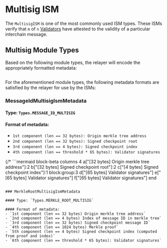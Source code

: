 # Multisig ISM

The `MultisigISM` is one of the most commonly used ISM types. These ISMs verify that `m` of `n` [Validators](../agents/validators.mdx) have attested to the validity of a particular interchain message.

## Multisig Module Types

Based on the following module types, the relayer will encode the appropriately formatted metadata:

```solidity file=<rootDir>/node_modules/@hyperlane-xyz/core/contracts/interfaces/IInterchainSecurityModule.sol#L5-L14
```

For the aforementioned module types, the following metadata formats are satisfied by the relayer for use by the ISMs:

### MessageIdMultisigIsmMetadata

#### Type: `Types.MESSAGE_ID_MULTISIG`

#### Format of metadata:
- `1st component (len == 32 bytes): Origin merkle tree address`
- `2nd component (len == 32 bytes): Signed checkpoint root`
- `3rd component (len == 4 bytes): Signed checkpoint index`
- `4th component (len == threshold * 65 bytes): Validator signatures`

{/* ```mermaid
block-beta
    columns 4
    a["[32 bytes] Origin merkle tree address"]:2 b["[32 bytes] Signed checkpoint root"]:2
    c["[4 bytes] Signed checkpoint index"]:1
    block:group:3
        d["[65 bytes] Validator signatures"] e["[65 bytes] Validator signatures"] f["[65 bytes] Validator signatures"]
    end
``` */}

### MerkleRootMultisigIsmMetadata

#### Type: `Types.MERKLE_ROOT_MULTISIG`

#### Format of metadata:
- `1st component (len == 32 bytes) Origin merkle tree address`
- `2nd component (len == 4 bytes) Index of message ID in merkle tree`
- `3rd component (len == 32 bytes) Signed checkpoint message ID`
- `4th component (len == 1024 bytes) Merkle proof`
- `5th component (len == 4 bytes) Signed checkpoint index (computed from proof and index)`
- `6th component (len == threshold * 65 bytes): Validator signatures`
